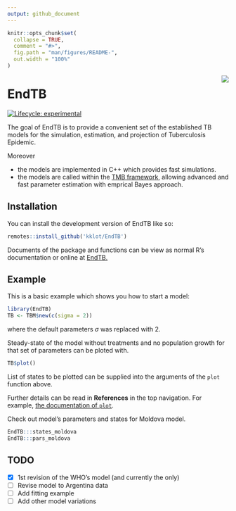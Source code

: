 ```yaml
---
output: github_document
---
```


<!-- README.md is generated from README.Rmd. Please edit that file -->

```r
knitr::opts_chunk$set(
  collapse = TRUE,
  comment = "#>",
  fig.path = "man/figures/README-",
  out.width = "100%"
)
```

<img src="man/figures/logo.png" align="right" />

# EndTB 

<!-- badges: start -->
[![Lifecycle: experimental](https://img.shields.io/badge/lifecycle-experimental-orange.svg)](https://lifecycle.r-lib.org/articles/stages.html#experimental)
<!-- badges: end -->

The goal of EndTB is to provide a convenient set of the established TB models for
the simulation, estimation, and projection of Tuberculosis Epidemic.

Moreover

- the models are implemented in C++ which provides fast simulations.
- the models are called within the [TMB
  framework](https://kaskr.github.io/adcomp/Introduction.html), allowing advanced
  and fast parameter estimation with emprical Bayes approach.

## Installation

You can install the development version of EndTB like so:

```r
remotes::install_github('kklot/EndTB')
```

Documents of the package and functions can be view as normal R's documentation
or online at [EndTB.](https://kklot.github.io/EndTB)

## Example

This is a basic example which shows you how to start a model:

```r
library(EndTB)
TB <- TBM$new(c(sigma = 2))
```

where the default parameters $\sigma$ was replaced with 2.

Steady-state of the model without treatments and no population growth
for that set of parameters can be ploted with.

```r
TB$plot()
```

List of states to be plotted can be supplied into the arguments of the `plot`
function above. 

Further details can be read in **References** in the top navigation. For
example, [the
documentation of `plot`](https://kklot.github.io/EndTB/reference/TBM.html#method-plot-). 

Check out model's parameters and states for Moldova model.

```r
EndTB:::states_moldova
EndTB:::pars_moldova
```

## TODO

- [x] 1st revision of the WHO's model (and currently the only)
- [ ] Revise model to Argentina data
- [ ] Add fitting example
- [ ] Add other model variations